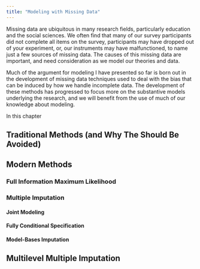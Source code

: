 ```yaml
---
title: "Modeling with Missing Data"
---
```


Missing data are ubiquitous in many research fields, particularly education and the social sciences.
We often find that many of our survey participants did not complete all items on the survey, participants may have dropped out of your experiment, or, our instruments may have malfunctioned, to name just a few sources of missing data.
The causes of this missing data are important, and need consideration as we model our theories and data.

Much of the argument for modeling I have presented so far is born out in the development of missing data techniques used to deal with the bias that can be induced by how we handle incomplete data. 
The development of these methods has progressed to focus more on the substantive models underlying the research, and we will benefit from the use of much of our knowledge about modeling.

In this chapter


## Traditional Methods (and Why The Should Be Avoided)


## Modern Methods

### Full Information Maximum Likelihood

### Multiple Imputation

#### Joint Modeling

#### Fully Conditional Specification

#### Model-Bases Imputation

## Multilevel Multiple Imputation

